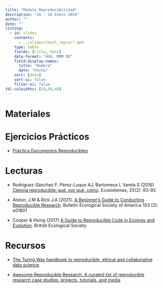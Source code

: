 ```yaml
---
title: "Módulo Reproducibilidad"
description: "16 - 18 Enero 2024"
author: ""
date: ""
listing:
  - id: slides
    contents:
      - ../slides/teach_repro/*.qmd
    type: table
    fields: [title, date]
    date-format: "ddd, MMM DD"
    field-display-names:
      title: "Nombre"
      date: "Fecha"
    sort: [date]
    sort-ui: false
    filter-ui: false
tbl-colwidths: [10,50,40]
---
```


# Materiales

::: {#slides}
:::

# Ejercicios Prácticos

- [Práctica Documentos Reproducibles](../practicas/repro_reproducible_documents_practicas.qmd)


# Lecturas

- Rodríguez-Sánchez F, Pérez-Luque AJ, Bartomeus I, Varela S (2016) [Ciencia reproducible: qué, por qué, cómo](http://doi.org/10.7818/ECOS.2016.25-2.11). Ecosistemas, 25(2): 83-92.

- Alston, J.M & Rick J.A (2021). [A Beginner's Guide to Conducting Reproducible Research](https://esajournals.onlinelibrary.wiley.com/doi/10.1002/bes2.1801). Bulletin Ecological Society of America 103 (2): e01801

- Cooper & Hsing (2017) [A Guide to Reproducible Code in Ecology and Evolution](https://www.britishecologicalsociety.org/wp-content/uploads/2017/12/guide-to-reproducible-code.pdf). British Ecological Society


# Recursos 

- [The Turing Way handbook to reproducible, ethical and collaborative data science](https://the-turing-way.netlify.app/welcome.html).

- [Awesome Reproducible Research. A curated list of reproducible research case studies, projects, tutorials, and media](https://github.com/leipzig/awesome-reproducible-research)


